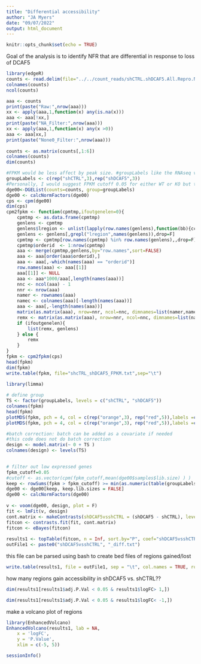 ---
title: "Differential accessibility"
author: "JA Myers"
date: "09/07/2022"
output: html_document
---

```{r setup, include=FALSE}
knitr::opts_chunk$set(echo = TRUE)
```

Goal of the analysis is to identify NFR that are differential in response to loss of DCAF5

```{r}
library(edgeR)
counts <- read.delim(file="../../count_reads/shCTRL.shDCAF5.All.Repro.NFR.count.dat",header=T,row.names=1)
colnames(counts)
ncol(counts)
```


```{r}
aaa <- counts
print(paste("Raw:",nrow(aaa)))
xx <- apply(aaa,1,function(x) any(is.na(x)))
aaa <- aaa[!xx,]
print(paste("NA_Filter:",nrow(aaa)))
xx <- apply(aaa,1,function(x) any(x >0))
aaa <- aaa[xx,]
print(paste("None0_Filter:",nrow(aaa)))
 
counts <- as.matrix(counts[,1:6])
colnames(counts)
dim(counts) 

#FPKM would be less affect by peak size. #groupLabels like the RNAseq version
groupLabels <- c(rep("shCTRL",3),rep("shDCAF5",3))
#Personally, I would suggest FPKM cutoff 0.05 for either WT or KO but this is not always applicable
dge00<-DGEList(counts=counts, group=groupLabels)
dge00 <- calcNormFactors(dge00)
cps <- cpm(dge00)
dim(cps)
cpm2fpkm <- function(cpmtmp,ifoutgenelen=0){
    cpmtmp <- as.data.frame(cpmtmp)
    genlens <- cpmtmp
    genlens$lregion <- unlist(lapply(row.names(genlens),function(bb){cc <- as.numeric(unlist(strsplit(strsplit(bb,":")[[1]][2],"-"))); cc[2] - cc[1]}))
    genlens <- genlens[,grepl("lregion",names(genlens)),drop=F]
    cpmtmp <- cpmtmp[row.names(cpmtmp) %in% row.names(genlens),,drop=F]
    cpmtmp$orderid  <- 1:nrow(cpmtmp)
    aaa <- merge(cpmtmp,genlens,by="row.names",sort=FALSE)
    aaa <- aaa[order(aaa$orderid),]
    aaa <- aaa[,-which(names(aaa) == "orderid")]
    row.names(aaa) <- aaa[[1]]
    aaa[[1]] <- NULL
    aaa <- aaa*1000/aaa[,length(names(aaa))]
    nnc <- ncol(aaa) - 1
    nnr <- nrow(aaa)
    namer <- rownames(aaa)
    namec <- colnames(aaa)[-length(names(aaa))]
    aaa <- aaa[,-length(names(aaa))]
    matrix(as.matrix(aaa), nrow=nnr, ncol=nnc, dimnames=list(namer,namec))
    remx <- matrix(as.matrix(aaa), nrow=nnr, ncol=nnc, dimnames=list(namer,namec))
    if (ifoutgenelen){
        list(remx, genlens)
    } else {
        remx
    }
}
fpkm <- cpm2fpkm(cps)
head(fpkm) 
dim(fpkm)
write.table(fpkm, file="shcTRL_shDCAF5_FPKM.txt",sep="\t")
```


```{r}
library(limma)
 
# define group
TS <- factor(groupLabels, levels = c("shCTRL", "shDCAF5"))
colnames(fpkm)
head(fpkm)
plotMDS(fpkm, pch = 4, col = c(rep("orange",3), rep("red",5)),labels =c(rep("shCTRL",3), rep("shDCAF5",3)) )
plotMDS(fpkm, pch = 4, col = c(rep("orange",3), rep("red",5)),labels =colnames(fpkm) )
```

```{r}
 
#batch correction: batch can be added as a covariate if needed
#this code does not do batch correction
design <- model.matrix(~ 0 + TS )
colnames(design) <- levels(TS)

 
# filter out low expressed genes
fpkm_cutoff=0.05
#cutoff <- as.vector(cpm(fpkm_cutoff,mean(dge00$samples$lib.size) ) )
keep <- rowSums(fpkm > fpkm_cutoff) >= min(as.numeric(table(groupLabels)))
dge00 <- dge00[keep, keep.lib.sizes = FALSE]
dge00 <- calcNormFactors(dge00)
 
v <- voom(dge00, design, plot = F)
fit <- lmFit(v, design)
cont.matrix <- makeContrasts(shDCAF5vsshCTRL = (shDCAF5 - shCTRL), levels = design)
fitcon <- contrasts.fit(fit, cont.matrix)
fitcon <- eBayes(fitcon)
 
results1 <- topTable(fitcon, n = Inf, sort.by="P", coef="shDCAF5vsshCTRL")
outFile1 <- paste0("shDCAF5vsshCTRL", "_diff.txt")
```

this file can be parsed using bash to create bed files of regions gained/lost 

```{r}
write.table(results1, file = outFile1, sep = "\t", col.names = TRUE, row.names = TRUE, quote = F)
```

how many regions gain accessibility in shDCAF5 vs. shCTRL??

```{r}
dim(results1[results1$adj.P.Val < 0.05 & results1$logFC> 1,])
```


```{r}
dim(results1[results1$adj.P.Val < 0.05 & results1$logFC< -1,])
```

make a volcano plot of regions

```{r fig.width=8, fig.height=8}
library(EnhancedVolcano)
EnhancedVolcano(results1, lab = NA,
    x = 'logFC',
    y = 'P.Value',
    xlim = c(-5, 5))
```

```{r}
sessionInfo()
```
